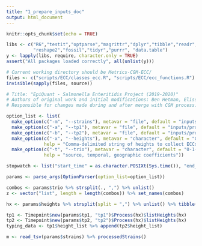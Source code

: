 ---
title: "1_prepare_inputs_doc"
output: html_document
---

```{r setup, include=FALSE}
knitr::opts_chunk$set(echo = TRUE)
```

```{r eval=FALSE}
libs <- c("R6","testit","optparse","magrittr","dplyr","tibble","readr",
          "reshape2","fossil","tidyr","purrr", "data.table")
y <- lapply(libs, require, character.only = TRUE)
assert("All packages loaded correctly", all(unlist(y)))

# Current working directory should be Metrics-CGM-ECC/
files <- c("scripts/ECC/classes_ecc.R", "scripts/ECC/ecc_functions.R")
invisible(sapply(files, source))

# Title: "EpiQuant - Salmonella Enteritidis Project (2019-2020)"
# Authors of original work and initial modifications: Ben Hetman, Elissa Giang, Dillon Barker
# Responsible for changes made during and after merge with CGM process: Vasena Jayamanna

option_list <- list(
  make_option(c("-m", "--strains"), metavar = "file", default = "inputs/processed/strain_info.txt", help = "Strain data"),
  make_option(c("-a", "--tp1"), metavar = "file", default = "inputs/processed/tp1_clusters.txt", help = "TP1 cluster assignments"),
  make_option(c("-b", "--tp2"), metavar = "file", default = "inputs/processed/tp2_clusters.txt", help = "TP2 cluster assignments"),
  make_option(c("-x", "--heights"), metavar = "character", default = "0",
              help = "Comma-delimited string of heights to collect ECCs for"),
  make_option(c("-t", "--trio"), metavar = "character", default = "0-1-0,0-0-1",
              help = "source, temporal, geographic coefficients"))

stopwatch <- list("start_time" = as.character.POSIXt(Sys.time()), "end_time" = NULL)

params <- parse_args(OptionParser(option_list=option_list))

combos <- params$trio %>% strsplit(., ",") %>% unlist()
z <- vector("list", length = length(combos)) %>% set_names(combos)

hx <- params$heights %>% strsplit(split = ",") %>% unlist() %>% tibble(h = ., th = paste0("T", .))

tp1 <- Timepoint$new(params$tp1, "tp1")$Process(hx)$listHeights(hx)
tp2 <- Timepoint$new(params$tp2, "tp2")$Process(hx)$listHeights(hx)
typing_data <- tp1$height_list %>% append(tp2$height_list)

m <- read_tsv(params$strains) %>% processedStrains()

```
